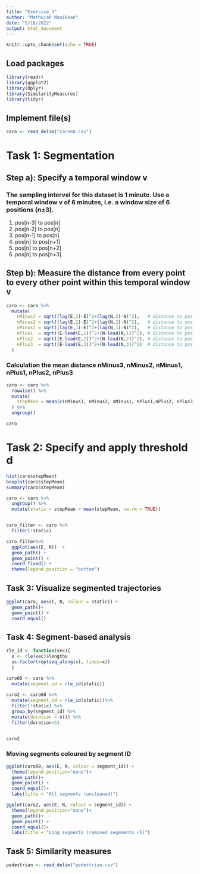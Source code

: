 ```yaml
---
title: "Exercise_3"
author: "Mathujah Manikkan"
date: "5/18/2022"
output: html_document
---
```


```r
knitr::opts_chunk$set(echo = TRUE)
```

## Load packages 
```r
library(readr)
library(ggplot2)
library(dplyr)
library(SimilarityMeasures)
library(tidyr)
```

## Implement file(s)
```r
caro <- read_delim("caro60.csv")

```


# Task 1: Segmentation
## Step a): Specify a temporal window v
### The sampling interval for this dataset is 1 minute. Use a temporal window v of 6 minutes, i.e. a window size of 6 positions (n±3).

1. pos[n-3] to pos[n]
2. pos[n-2] to pos[n]
3. pos[n-1] to pos[n]
4. pos[n] to pos[n+1]
5. pos[n] to pos[n+2]
6. pos[n] to pos[n+3]

## Step b): Measure the distance from every point to every other point within this temporal window v
 
```r
caro <- caro %>%
  mutate(
    nMinus3 = sqrt((lag(E,3)-E)^2+(lag(N,3)-N)^2),   # distance to pos -3 minutes
    nMinus2 = sqrt((lag(E,2)-E)^2+(lag(N,2)-N)^2),   # distance to pos -2 minutes
    nMinus1 = sqrt((lag(E,1)-E)^2+(lag(N,1)-N)^2),   # distance to pos -1 minute
    nPlus1  = sqrt((E-lead(E,1))^2+(N-lead(N,1))^2), # distance to pos +1 mintue
    nPlus2  = sqrt((E-lead(E,2))^2+(N-lead(N,2))^2), # distance to pos +2 minutes
    nPlus3  = sqrt((E-lead(E,3))^2+(N-lead(N,3))^2)  # distance to pos +3 minutes
  )

```

### Calculation the mean distance nMinus3, nMinus2, nMinus1, nPlus1, nPlus2, nPlus3
```r
caro <- caro %>%
  rowwise() %>%
  mutate(
    stepMean = mean(c(nMinus3, nMinus2, nMinus1, nPlus1,nPlus2, nPlus3))
  ) %>%
  ungroup() 

caro

```


# Task 2: Specify and apply threshold d
```r
hist(caro$stepMean)
boxplot(caro$stepMean)
summary(caro$stepMean)

caro <- caro %>% 
  ungroup() %>%
  mutate(static = stepMean < mean(stepMean, na.rm = TRUE))


caro_filter <- caro %>%
  filter(!static)

caro_filter%>%
  ggplot(aes(E, N))  +
  geom_path() +
  geom_point() +
  coord_fixed() +
  theme(legend.position = "bottom")

```
## Task 3: Visualize segmented trajectories
```r

ggplot(caro, aes(E, N, colour = static)) +
  geom_path()+
  geom_point() +
  coord_equal()

```
## Task 4: Segment-based analysis

```r

rle_id <- function(vec){
  x <- rle(vec)$lengths
  as.factor(rep(seq_along(x), times=x))
  }

caro60 <- caro %>%
  mutate(segment_id = rle_id(static))
  
caro2 <- caro60 %>%
  mutate(segment_id = rle_id(static))%>%
  filter(!static) %>%
  group_by(segment_id) %>%
  mutate(duration = n()) %>%
  filter(duration>5)


caro2

```


### Moving segments coloured by segment ID

```r
ggplot(caro60, aes(E, N, colour = segment_id)) +
  theme(legend.position="none")+       
  geom_path()+
  geom_point() +
  coord_equal()+
  labs(title = "All segments (uncleaned)")

ggplot(caro2, aes(E, N, colour = segment_id)) +
  theme(legend.position="none")+   
  geom_path()+
  geom_point() +
  coord_equal()+
  labs(title = "Long segments (removed segements <5)")
```
## Task 5: Similarity measures
```r
pedestrian <- read_delim("pedestrian.csv")

```
